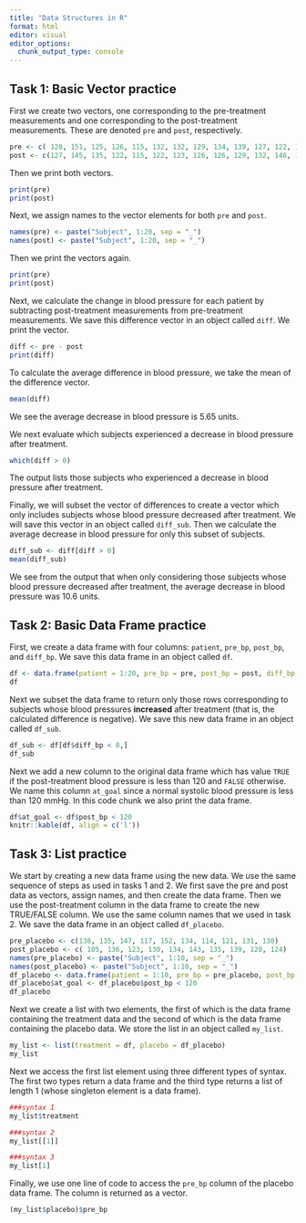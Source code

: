 ```yaml
---
title: "Data Structures in R"
format: html
editor: visual
editor_options: 
  chunk_output_type: console
---
```


## Task 1: Basic Vector practice

First we create two vectors, one corresponding to the pre-treatment measurements and one corresponding to the post-treatment measurements. These are denoted `pre` and `post`, respectively.  

```r
pre <- c( 120, 151, 125, 126, 115, 132, 132, 129, 134, 139, 127, 122, 127, 135, 133, 128, 147, 138, 140, 132)
post <- c(127, 145, 135, 122, 115, 122, 123, 126, 126, 129, 132, 146, 120, 114, 121, 120, 128, 120, 133, 115)
```

Then we print both vectors.

```r
print(pre)
print(post)
```

Next, we assign names to the vector elements for both `pre` and `post`. 

```r
names(pre) <- paste("Subject", 1:20, sep = "_")
names(post) <- paste("Subject", 1:20, sep = "_")
```

Then we print the vectors again.

```r
print(pre)
print(post)
```

Next, we calculate the change in blood pressure for each patient by subtracting post-treatment measurements from pre-treatment measurements. We save this difference vector in an object called `diff`. We print the vector. 

```r
diff <- pre - post
print(diff)
```

To calculate the average difference in blood pressure, we take the mean of the difference vector.

```r
mean(diff)
```

We see the average decrease in blood pressure is 5.65 units.

We next evaluate which subjects experienced a decrease in blood pressure after treatment.

```r
which(diff > 0)
```

The output lists those subjects who experienced a decrease in blood pressure after treatment.

Finally, we will subset the vector of differences to create a vector which only includes subjects whose blood pressure decreased after treatment. We will save this vector in an object called `diff_sub`. Then we calculate the average decrease in blood pressure for only this subset of subjects.

```r
diff_sub <- diff[diff > 0]
mean(diff_sub)
```

We see from the output that when only considering those subjects whose blood pressure decreased after treatment, the average decrease in blood pressure was 10.6 units.

## Task 2: Basic Data Frame practice

First, we create a data frame with four columns: `patient`, `pre_bp`, `post_bp`, and `diff_bp`. We save this data frame in an object called `df`.

```r
df <- data.frame(patient = 1:20, pre_bp = pre, post_bp = post, diff_bp = diff)
df
```

Next we subset the data frame to return only those rows corresponding to subjects whose blood pressures **increased** after treatment (that is, the calculated difference is negative). We save this new data frame in an object called `df_sub`.

```r
df_sub <- df[df$diff_bp < 0,]
df_sub
```

Next we add a new column to the original data frame which has value `TRUE` if the post-treatment blood pressure is less than 120 and `FALSE` otherwise. We name this column `at_goal` since a normal systolic blood pressure is less than 120 mmHg. In this code chunk we also print the data frame.

```r
df$at_goal <- df$post_bp < 120
knitr::kable(df, align = c('l'))
```

## Task 3: List practice

We start by creating a new data frame using the new data. We use the same sequence of steps as used in tasks 1 and 2. We first save the pre and post data as vectors, assign names, and then create the data frame. Then we use the post-treatment column in the data frame to create the new TRUE/FALSE column. We use the same column names that we used in task 2. We save the data frame in an object called `df_placebo`.

```r
pre_placebo <- c(138, 135, 147, 117, 152, 134, 114, 121, 131, 130)
post_placebo <- c( 105, 136, 123, 130, 134, 143, 135, 139, 120, 124)
names(pre_placebo) <- paste("Subject", 1:10, sep = "_")
names(post_placebo) <- paste("Subject", 1:10, sep = "_")
df_placebo <- data.frame(patient = 1:10, pre_bp = pre_placebo, post_bp = post_placebo, diff_bp = pre_placebo - post_placebo)
df_placebo$at_goal <- df_placebo$post_bp < 120
df_placebo
```

Next we create a list with two elements, the first of which is the data frame containing the treatment data and the second of which is the data frame containing the placebo data. We store the list in an object called `my_list`.

```r
my_list <- list(treatment = df, placebo = df_placebo)
my_list
```

Next we access the first list element using three different types of syntax. The first two types return a data frame and the third type returns a list of length 1 (whose singleton element is a data frame).

```r
###syntax 1
my_list$treatment

###syntax 2
my_list[[1]]

###syntax 3
my_list[1]
```

Finally, we use one line of code to access the `pre_bp` column of the placebo data frame. The column is returned as a vector.

```r
(my_list$placebo)$pre_bp
```

